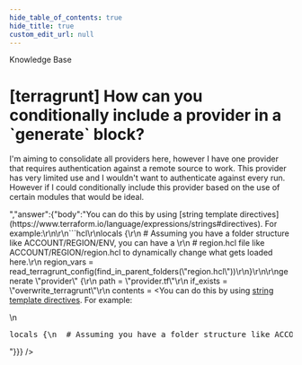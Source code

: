 ```yaml
---
hide_table_of_contents: true
hide_title: true
custom_edit_url: null
---
```



<CenterLayout>
<span className="searchCategory">Knowledge Base</span>
<h1>[terragrunt] How can you conditionally include a provider in a `generate` block?</h1>
<GitHub discussion={{"id":"D_kwDOF8slf84AOzsL","number":205,"author":{"login":"yorinasub17"},"title":"[terragrunt] How can you conditionally include a provider in a `generate` block?","body":"I'm aiming to consolidate all providers here, however I have one provider that requires authentication against a remote source to work. This provider has very limited use and I wouldn't want to authenticate against every run. However if I could conditionally include this provider based on the use of certain modules that would be ideal.","bodyHTML":"<p dir=\"auto\">I'm aiming to consolidate all providers here, however I have one provider that requires authentication against a remote source to work. This provider has very limited use and I wouldn't want to authenticate against every run. However if I could conditionally include this provider based on the use of certain modules that would be ideal.</p>","answer":{"body":"You can do this by using [string template directives](https://www.terraform.io/language/expressions/strings#directives). For example:\r\n\r\n```hcl\r\nlocals {\r\n  # Assuming you have a folder structure like ACCOUNT/REGION/ENV, you can have a \r\n  # region.hcl file like ACCOUNT/REGION/region.hcl to dynamically change what gets loaded here.\r\n  region_vars = read_terragrunt_config(find_in_parent_folders(\"region.hcl\"))\r\n}\r\n\r\ngenerate \"provider\" {\r\n  path = \"provider.tf\"\r\n  if_exists = \"overwrite_terragrunt\"\r\n  contents = <<EOF\r\nprovider \"aws\" {\r\n  alias = \"us-east-1\"\r\n  region = \"us-east-1\"\r\n}\r\n\r\n%{ if local.region_vars.locals.region == \"us-west-1\" }\r\nprovider \"aws\" {\r\n  alias = \"us-west-1\"\r\n  region = \"us-west-1\"\r\n}\r\n%{ endfor }\r\nEOF\r\n}\r\n```","bodyHTML":"<p dir=\"auto\">You can do this by using <a href=\"https://www.terraform.io/language/expressions/strings#directives\" rel=\"nofollow\">string template directives</a>. For example:</p>\n<div class=\"highlight highlight-source-terraform notranslate position-relative overflow-auto\" dir=\"auto\" data-snippet-clipboard-copy-content=\"locals {\n  # Assuming you have a folder structure like ACCOUNT/REGION/ENV, you can have a \n  # region.hcl file like ACCOUNT/REGION/region.hcl to dynamically change what gets loaded here.\n  region_vars = read_terragrunt_config(find_in_parent_folders(&quot;region.hcl&quot;))\n}\n\ngenerate &quot;provider&quot; {\n  path = &quot;provider.tf&quot;\n  if_exists = &quot;overwrite_terragrunt&quot;\n  contents = &lt;&lt;EOF\nprovider &quot;aws&quot; {\n  alias = &quot;us-east-1&quot;\n  region = &quot;us-east-1&quot;\n}\n\n%{ if local.region_vars.locals.region == &quot;us-west-1&quot; }\nprovider &quot;aws&quot; {\n  alias = &quot;us-west-1&quot;\n  region = &quot;us-west-1&quot;\n}\n%{ endfor }\nEOF\n}\"><pre><span class=\"pl-k\">locals</span> {\n  <span class=\"pl-c\"><span class=\"pl-c\">#</span> Assuming you have a folder structure like ACCOUNT/REGION/ENV, you can have a </span>\n  <span class=\"pl-c\"><span class=\"pl-c\">#</span> region.hcl file like ACCOUNT/REGION/region.hcl to dynamically change what gets loaded here.</span>\n  region_vars <span class=\"pl-k\">=</span> <span class=\"pl-v\">read_terragrunt_config</span>(<span class=\"pl-v\">find_in_parent_folders</span>(<span class=\"pl-s\"><span class=\"pl-pds\">\"</span>region.hcl<span class=\"pl-pds\">\"</span></span>))\n}\n\n<span class=\"pl-en\">generate</span> <span class=\"pl-s\"><span class=\"pl-pds\">\"</span>provider<span class=\"pl-pds\">\"</span></span> {\n  path <span class=\"pl-k\">=</span> <span class=\"pl-s\"><span class=\"pl-pds\">\"</span>provider.tf<span class=\"pl-pds\">\"</span></span>\n  if_exists <span class=\"pl-k\">=</span> <span class=\"pl-s\"><span class=\"pl-pds\">\"</span>overwrite_terragrunt<span class=\"pl-pds\">\"</span></span>\n  contents <span class=\"pl-k\">=</span> <span class=\"pl-s\"><span class=\"pl-k\">&lt;&lt;</span><span class=\"pl-k\">EOF</span></span>\n<span class=\"pl-s\">provider \"aws\" {</span>\n<span class=\"pl-s\">  alias = \"us-east-1\"</span>\n<span class=\"pl-s\">  region = \"us-east-1\"</span>\n<span class=\"pl-s\">}</span>\n<span class=\"pl-s\"></span>\n<span class=\"pl-s\"><span class=\"pl-k\">%{</span> <span class=\"pl-k\">if</span> <span class=\"pl-c1\">local</span><span class=\"pl-k\">.</span><span class=\"pl-smi\">region_vars</span><span class=\"pl-k\">.</span><span class=\"pl-smi\">locals</span><span class=\"pl-k\">.</span><span class=\"pl-smi\">region</span> <span class=\"pl-k\">==</span> <span class=\"pl-s\"><span class=\"pl-pds\">\"</span>us-west-1<span class=\"pl-pds\">\"</span></span> <span class=\"pl-k\">}</span></span>\n<span class=\"pl-s\">provider \"aws\" {</span>\n<span class=\"pl-s\">  alias = \"us-west-1\"</span>\n<span class=\"pl-s\">  region = \"us-west-1\"</span>\n<span class=\"pl-s\">}</span>\n<span class=\"pl-s\"><span class=\"pl-k\">%{</span> <span class=\"pl-k\">endfor</span> <span class=\"pl-k\">}</span></span>\n<span class=\"pl-s\"><span class=\"pl-k\">EOF</span></span>\n}</pre></div>"}}} />

</CenterLayout>
  

<!-- ##DOCS-SOURCER-START
{
  "sourcePlugin": "github-discussions",
  "hash": "f35eb0e01a1d9fb98a0e7e98c58308c9"
}
##DOCS-SOURCER-END -->
